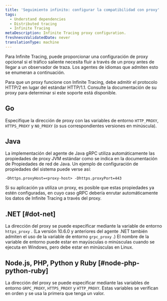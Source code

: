 ```yaml
---
title: 'Seguimiento infinito: configurar la compatibilidad con proxy'
tags:
  - Understand dependencies
  - Distributed tracing
  - Infinite Tracing
metaDescription: Infinite Tracing proxy configuration.
freshnessValidatedDate: never
translationType: machine
---
```


Para Infinite Tracing, puede proporcionar una configuración de proxy opcional si el tráfico saliente necesita fluir a través de un proxy antes de llegar a un observador de traza. Los agentes de idiomas que admiten esto se enumeran a continuación.

<Callout variant="important">
  Para que un proxy funcione con Infinite Tracing, debe admitir el protocolo HTTP/2 en lugar del estándar HTTP/1.1. Consulte la documentación de su proxy para determinar si este soporte está disponible.
</Callout>

## Go

Especifique la dirección de proxy con las variables de entorno `HTTP_PROXY`, `HTTPS_PROXY` y `NO_PROXY` (o sus correspondientes versiones en minúscula).

## Java

La implementación del agente de Java gRPC utiliza automáticamente las propiedades de proxy JVM estándar como se indica en la documentación de Propiedades de red de Java. Un ejemplo de configuración de propiedades del sistema puede verse así:

```
-Dhttps.proxyHost=<proxy-host> -Dhttps.proxyPort=443
```

Si su aplicación ya utiliza un proxy, es posible que estas propiedades ya estén configuradas, en cuyo caso gRPC debería enrutar automáticamente los datos de Infinite Tracing a través del proxy.

## .NET [#dot-net]

La dirección del proxy se puede especificar mediante la variable de entorno `https_proxy` . (La versión 10.6.0 y anteriores del agente .NET también admiten el uso de la variable de entorno `grpc_proxy` .) El nombre de la variable de entorno puede estar en mayúsculas o minúsculas cuando se ejecuta en Windows, pero debe estar en minúsculas en Linux.

## Node.js, PHP, Python y Ruby [#node-php-python-ruby]

La dirección del proxy se puede especificar mediante las variables de entorno `GRPC_PROXY`, `HTTPS_PROXY` y `HTTP_PROXY`. Estas variables se verifican en orden y se usa la primera que tenga un valor.
